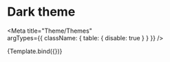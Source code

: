 
# Dark theme

<Meta
  title="Theme/Themes"  
  argTypes={{
    className: { table: { disable: true } }
  }}
/>

<Canvas>
  <Story
    name="Dark theme"
    args={{ divBackground: '#406A8C', background: '#305A7C', fontColor: '#ffffff', normalColor: '#aaaaaa' }}>
    {Template.bind({})}
  </Story>
</Canvas>

